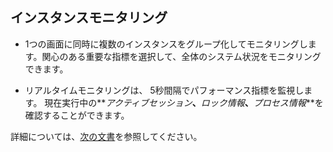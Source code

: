 ## インスタンスモニタリング

- 1つの画面に同時に複数のインスタンスをグループ化してモニタリングします。関心のある重要な指標を選択して、全体のシステム状況をモニタリングできます。

- リアルタイムモニタリングは、 5秒間隔でパフォーマンス指標を監視します。 現在実行中の**_アクティブセッション_**、**_ロック情報_**、**_プロセス情報_**を確認することができます。 

詳細については、[次の文書](instance-monitoring)を参照してください。
